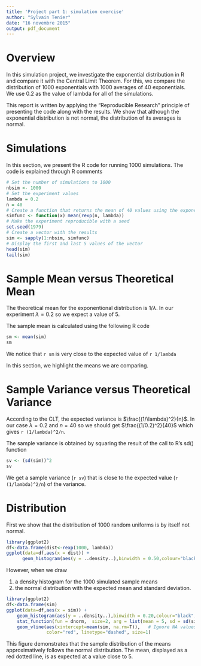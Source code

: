 ```yaml
---
title: 'Project part 1: simulation exercise'
author: "Sylvain Tenier"
date: "16 novembre 2015"
output: pdf_document
---
```


# Overview

In this simulation project, we investigate the exponential distribution in R and compare it with the Central Limit Theorem. For this, we compare the distribution of 1000 exponentials with 1000 averages of 40 exponentials. We use 0.2 as the value of lambda for all of the simulations.

This report is written by applying the "Reproducible Research" principle of presenting the code along with the results. We show that although the exponential distribution is not normal, the distribution of its averages is normal. 

# Simulations

In this section, we present the R code for running 1000 simulations. The code is explained through R comments

```r
# Set the number of simulations to 1000 
nbsim <- 1000 
# Set the experiment values
lambda = 0.2
n = 40
# Create a function that returns the mean of 40 values using the exponential distribution 
simfunc <- function(x) mean(rexp(n, lambda)) 
# Make the experiment reproducible with a seed
set.seed(1979)
# Create a vector with the results
sim <- sapply(1:nbsim, simfunc)
# Display the first and last 5 values of the vector
head(sim)
tail(sim)

```

# Sample Mean versus Theoretical Mean

The theoretical mean for the exponentional distribution is $1/\lambda$. In our experiment $\lambda=0.2$ so we expect a value of 5.

The sample mean is calculated using the following R code

```r
sm <- mean(sim)
sm
```
We notice that `r sm` is very close to the expected value of `r 1/lambda`


In this section, we highlight the means we are comparing. 
 
# Sample Variance versus Theoretical Variance

According to the CLT, the expected variance is $\frac{(1/\lambda)^2}{n}$. In our case $\lambda=0.2$ and $n=40$ so we should get $\frac{(1/0.2)^2}{40}$ which gives `r (1/lambda)^2/n`.

The sample variance is obtained by squaring the result of the call to R's sd() function
```r
sv <- (sd(sim))^2
sv
```
We get a sample variance (`r sv`) that is close to the expected value (`r (1/lambda)^2/n`) of the variance.


# Distribution
First we show that the distribution of 1000 random uniforms is by itself not normal.
```r
library(ggplot2)
df<-data.frame(dist<-rexp(1000, lambda))
ggplot(data=df,aes(x = dist)) + 
      geom_histogram(aes(y = ..density..),binwidth = 0.50,colour="black",fill="chartreuse1")
```

However, when we draw

1. a density histogram for the 1000 simulated sample means
2. the normal distribution with the expected mean and standard deviation.

```r
library(ggplot2)
df<-data.frame(sim)
ggplot(data=df,aes(x = sim)) + 
    geom_histogram(aes(y = ..density..),binwidth = 0.20,colour="black",fill="chartreuse1")+
    stat_function(fun = dnorm,  size=2, arg = list(mean = 5, sd = sd(sim)))+
    geom_vline(aes(xintercept=mean(sim, na.rm=T)),   # Ignore NA values for mean
               color="red", linetype="dashed", size=1)

```

This figure demonstrates that the sample distribution of the means approximatively follows the normal distribution. The mean, displayed as a red dotted line, is as expected at a value close to 5.
